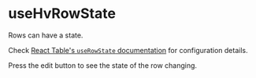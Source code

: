 
<Meta
  of={TableHooksStories}
  title="Visualizations/Table/Table Hooks/useHvRowState"
/>

# useHvRowState

Rows can have a state.

Check [React Table's `useRowState` documentation](https://react-table-v7-docs.netlify.app/docs/api/useRowSelect) for configuration details.

Press the edit button to see the state of the row changing.

<Canvas of={TableHooksStories.UseHvRowStateStory} />
